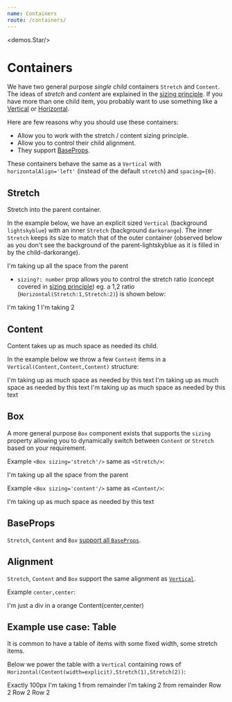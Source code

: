 ```yaml
---
name: Containers
route: /containers/
---
```



<demos.Star/>

# Containers

We have two general purpose *single child* containers `Stretch` and `Content`. The ideas of *stretch* and *content* are explained in the [sizing principle][principle-sizing]. If you have more than one child item, you probably want to use something like a [Vertical][vertical] or [Horizontal][horizontal].

Here are few reasons why you should use these containers:
* Allow you to work with the stretch / content sizing principle.
* Allow you to control their child alignment.
* They support [BaseProps][common-types].

These containers behave the same as a `Vertical` with `horizontalAlign='left'` (instead of the default `stretch`) and `spacing={0}`.

## Stretch
Stretch into the parent container.

In the example below, we have an explicit sized `Vertical` (background `lightskyblue`) with an inner `Stretch` (background `darkorange`). The inner `Stretch` keeps its size to match that of the outer container (observed below as you don't see the background of the parent-lightskyblue as it is filled in by the child-darkorange).

<Playground>
  <Vertical height={100} style={{backgroundColor: "lightskyblue"}}>
    <Stretch style={{backgroundColor: "darkorange"}}>
        I'm taking up all the space from the parent
    </Stretch>  
  </Vertical>
</Playground>

* `sizing?: number` prop allows you to control the stretch ratio (concept covered in [sizing principle][principle-sizing]) eg. a 1,2 ratio (`Horizontal(Stretch:1,Stretch:2)`) is shown below:

<Playground>
  <Horizontal height={100} spacing={0} style={{backgroundColor: "lightskyblue"}}>
    <Stretch sizing={1} style={{backgroundColor: "darkorange"}}>
        I'm taking 1
    </Stretch>  
    <Stretch sizing={2} style={{backgroundColor: "lightpink"}}>
        I'm taking 2
    </Stretch>
  </Horizontal>
</Playground>

## Content
Content takes up as much space as needed its child.

In the example below we throw a few `Content` items in a `Vertical(Content,Content,Content)` structure: 

<Playground>
  <Vertical style={{backgroundColor: "lightskyblue"}}>
    <Content style={{backgroundColor: "darkorange"}}>
        I'm taking up as much space as needed by this text
    </Content>
    <Content style={{backgroundColor: "lightpink"}}>
        I'm taking up as much space as needed by this text
    </Content>
    <Content style={{backgroundColor: "limegreen"}}>
        I'm taking up as much space as needed by this text
    </Content>
  </Vertical>
</Playground>

## Box
A more general purpose `Box` component exists that supports the `sizing` property allowing you to dynamically switch between `Content` or `Stretch` based on your requirement.

Example `<Box sizing='stretch'/>` same as `<Stretch/>`: 

<Playground>
  <Vertical height={100} style={{backgroundColor: "lightskyblue"}}>
    <Box sizing='stretch' style={{backgroundColor: "darkorange"}}>
        I'm taking up all the space from the parent
    </Box>  
  </Vertical>
</Playground>

Example `<Box sizing='content'/>` same as `<Content/>`: 

<Playground>
  <Vertical height={100} style={{backgroundColor: "lightskyblue"}}>
    <Box sizing='content' style={{backgroundColor: "darkorange"}}>
        I'm taking up as much space as needed by this text
    </Box>  
  </Vertical>
</Playground>

## BaseProps
`Stretch`, `Content` and `Box` [support all `BaseProps`][common-types].

## Alignment
`Stretch`, `Content` and `Box` support the same alignment as [`Vertical`][vertical]. 

Example `center,center`: 

<Playground>
  <Content height ="100px" verticalAlign="center" horizontalAlign="center" style={{backgroundColor: "darkorange"}}>
    <div style={{backgroundColor: 'lightskyblue'}}>I'm just a div in a orange Content(center,center)</div>
  </Content>
</Playground>


## Example use case: Table

It is common to have a table of items with some fixed width, some stretch items. 

Below we power the table with a `Vertical` containing rows of `Horizontal(Content(width=explicit),Stretch(1),Stretch(2))`:

<Playground>
  <Vertical spacing={10} style={{backgroundColor: "lightskyblue"}}>
    <Horizontal height={100} spacing={10}>
      <Content width={100} style={{backgroundColor: "limegreen"}}>Exactly 100px</Content>
      <Stretch sizing={1} style={{backgroundColor: "darkorange"}}>
          I'm taking 1 from remainder
      </Stretch>  
      <Stretch sizing={2} style={{backgroundColor: "lightpink"}}>
          I'm taking 2 from remainder
      </Stretch>
    </Horizontal>
    <Horizontal height={100} spacing={10}>
      <Content width={100} style={{backgroundColor: "limegreen"}}>Row 2</Content>
      <Stretch sizing={1} style={{backgroundColor: "darkorange"}}>
          Row 2
      </Stretch>  
      <Stretch sizing={2} style={{backgroundColor: "lightpink"}}>
          Row 2
      </Stretch>
    </Horizontal>
  </Vertical>
</Playground>


[common-types]:../common-types/
[principle-spacing]:../principle-spacing/
[principle-sizing]:../principle-sizing/
[vertical]:../vertical/
[horizontal]:../horizontal/
